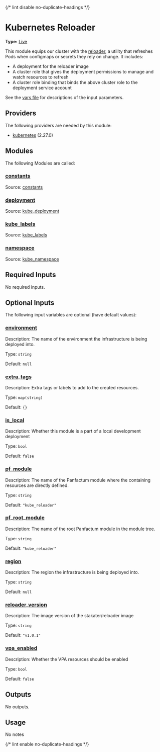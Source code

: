 {/* lint disable no-duplicate-headings */}

# Kubernetes Reloader

**Type:** [Live](./overview)

This module equips our cluster with the [reloader](https://github.com/stakater/Reloader), a utility that refreshes Pods when configmaps or secrets they rely on change. It includes:
- A deployment for the reloader image
- A cluster role that gives the deployment permissions to manage and watch resources to refresh
- A cluster role binding that binds the above cluster role to the deployment service account

See the [vars file](./vars.tf) for descriptions of the input parameters.

## Providers

The following providers are needed by this module:

-  [kubernetes](https://registry.terraform.io/providers/hashicorp/kubernetes/2.27.0/docs) (2.27.0)

## Modules

The following Modules are called:

### <a name="module_constants"></a> [constants](#module\_constants)

Source: [constants](./constants)


### <a name="module_deployment"></a> [deployment](#module\_deployment)

Source: [kube_deployment](./kube_deployment)


### <a name="module_kube_labels"></a> [kube\_labels](#module\_kube\_labels)

Source: [kube_labels](./kube_labels)


### <a name="module_namespace"></a> [namespace](#module\_namespace)

Source: [kube_namespace](./kube_namespace)


## Required Inputs

No required inputs.

## Optional Inputs

The following input variables are optional (have default values):

### <a name="input_environment"></a> [environment](#input\_environment)

Description: The name of the environment the infrastructure is being deployed into.

Type: `string`

Default: `null`

### <a name="input_extra_tags"></a> [extra\_tags](#input\_extra\_tags)

Description: Extra tags or labels to add to the created resources.

Type: `map(string)`

Default: `{}`

### <a name="input_is_local"></a> [is\_local](#input\_is\_local)

Description: Whether this module is a part of a local development deployment

Type: `bool`

Default: `false`

### <a name="input_pf_module"></a> [pf\_module](#input\_pf\_module)

Description: The name of the Panfactum module where the containing resources are directly defined.

Type: `string`

Default: `"kube_reloader"`

### <a name="input_pf_root_module"></a> [pf\_root\_module](#input\_pf\_root\_module)

Description: The name of the root Panfactum module in the module tree.

Type: `string`

Default: `"kube_reloader"`

### <a name="input_region"></a> [region](#input\_region)

Description: The region the infrastructure is being deployed into.

Type: `string`

Default: `null`

### <a name="input_reloader_version"></a> [reloader\_version](#input\_reloader\_version)

Description: The image version of the stakater/reloader image

Type: `string`

Default: `"v1.0.1"`

### <a name="input_vpa_enabled"></a> [vpa\_enabled](#input\_vpa\_enabled)

Description: Whether the VPA resources should be enabled

Type: `bool`

Default: `false`

## Outputs

No outputs.

## Usage

No notes

{/* lint enable no-duplicate-headings */}
